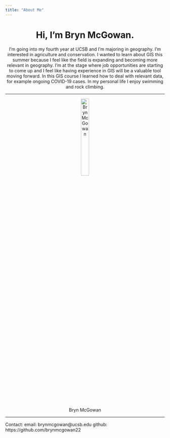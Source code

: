 ```yaml
---
title: "About Me"
---
```

  
<center>
# Hi, I'm Bryn McGowan.
I'm going into my fourth year at UCSB and I'm majoring in geography. I'm interested in agriculture and conservation.  I wanted to learn about GIS this summer because I feel like the field is expanding and becoming more relevant in geography. I'm at the stage where job opportunities are starting to come up and I feel like having experience in GIS will be a valuable tool moving forward. In this GIS course I learned how to deal with relevant data, for example ongoing COVID-19 cases. In my personal life I enjoy swimming and rock climbing.

*****

![Bryn McGowan](img/bryn_prof_pic.jpeg){#id .class width=25% height=25%}
</center>

*****

Contact:
email: brynmcgowan@ucsb.edu
github: https://github.com/brynmcgowan22
